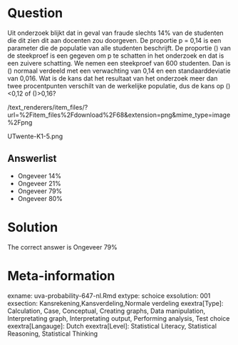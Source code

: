 Question
========

Uit onderzoek blijkt dat in geval van fraude slechts 14% van de studenten die dit zien dit aan docenten zou doorgeven. De proportie p = 0,14 is een parameter die de populatie van alle studenten beschrijft. De proportie \(\hat{p}\) van de steekproef is een gegeven om p te schatten in het onderzoek en dat is een zuivere schatting. We nemen een steekproef van 600 studenten. Dan is \(\hat{p}\) normaal verdeeld met een verwachting van 0,14 en een standaarddeviatie van 0,016. Wat is de kans dat het resultaat van het onderzoek meer dan twee procentpunten verschilt van de werkelijke populatie, dus de kans op \(\hat{p}\)<0,12 of \(\hat{p}\)>0,16? 

 /text_renderers/item_files/?url=%2Fitem_files%2Fdownload%2F68&extension=png&mime_type=image%2Fpng 

 UTwente-K1-5.png 

Answerlist
----------
* Ongeveer 14%
* Ongeveer 21%
* Ongeveer 79%
* Ongeveer 80%

Solution
========

The correct answer is  Ongeveer 79% 

Meta-information
================
exname: uva-probability-647-nl.Rmd 
extype: schoice 
exsolution: 001 
exsection: Kansrekening,Kansverdeling,Normale verdeling 
exextra[Type]: Calculation, Case, Conceptual, Creating graphs, Data manipulation, Interpretating graph, Interpretating output, Performing analysis, Test choice 
exextra[Langauge]: Dutch 
exextra[Level]: Statistical Literacy, Statistical Reasoning, Statistical Thinking 
